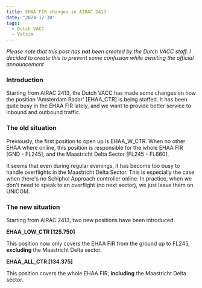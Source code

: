 ```yaml
---
title: EHAA FIR changes in AIRAC 2413
date: "2024-12-30"
tags:
  - Dutch VACC
  - Vatsim
---
```


_Please note that this post has **not** been created by the Dutch VACC staff. I decided to create this to prevent some confusion while awaiting the official announcement_

### Introduction

Starting from AIRAC 2413, the Dutch VACC has made some changes on how the position 'Amsterdam Radar' [EHAA_CTR] is being staffed. It has been quite busy in the EHAA FIR lately, and we want to provide better service to inbound and outbound traffic.

### The old situation

Previously, the first position to open up is EHAA_W_CTR. When no other EHAA where online, this position is responsible for the whole EHAA FIR [GND - FL245], and the Maastricht Delta Sector [FL245 - FL660].

It seems that even during regular evenings, it has become too busy to handle overflights in the Maastricht Delta Sector. This is especially the case when there's no Schiphol Approach controller online. In practice, when we don't need to speak to an overflight (no next sector), we just leave them on UNICOM.

### The new situation

Starting from AIRAC 2413, two new positions have been introduced:

**EHAA_LOW_CTR [125.750]**

This position now only covers the EHAA FIR from the ground up to FL245, **excluding** the Maastricht Delta sector.

**EHAA_ALL_CTR [134.375]**

This position covers the whole EHAA FIR, **including** the Maastricht Delta sector.
